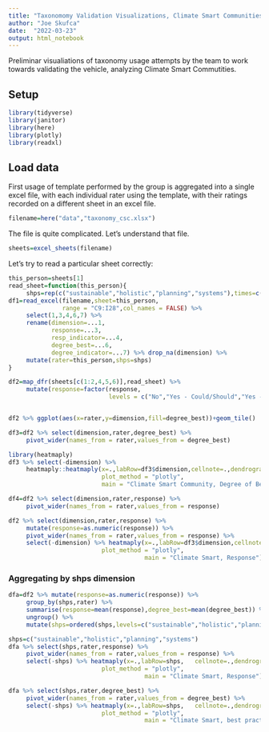 ```yaml
---
title: "Taxonomomy Validation Visualizations, Climate Smart Communities"
author: "Joe Skufca"
date:  "2022-03-23"
output: html_notebook
---
```


Preliminar visualiations of taxonomy usage attempts by the team to work towards validating the vehicle, analyzing Climate Smart Commutities.

## Setup

```r
library(tidyverse)
library(janitor)
library(here)
library(plotly)
library(readxl)
```

## Load data

First usage of template performed by the group is aggregated into a single excel file, with each individual rater using the template, with their ratings recorded on a different sheet in an excel file.

```r
filename=here("data","taxonomy_csc.xlsx")
```

The file is quite complicated.  Let's understand that file.

```r
sheets=excel_sheets(filename)
```

Let's try to read a particular sheet correctly:

```r
this_person=sheets[1]
read_sheet=function(this_person){
     shps=rep(c("sustainable","holistic","planning","systems"),times=c(4,5,4,4))
df1=read_excel(filename,sheet=this_person, 
               range = "C9:I28",col_names = FALSE) %>%
     select(1,3,4,6,7) %>% 
     rename(dimension=...1,
            response=...3,
            resp_indicator=...4,
            degree_best=...6,
            degree_indicator=...7) %>% drop_na(dimension) %>%
     mutate(rater=this_person,shps=shps) 
}

df2=map_dfr(sheets[c(1:2,4,5,6)],read_sheet) %>%
     mutate(response=factor(response,
                            levels = c("No","Yes - Could/Should","Yes - Must/Required")))



```

```r
df2 %>% ggplot(aes(x=rater,y=dimension,fill=degree_best))+geom_tile()
```

```r
df3=df2 %>% select(dimension,rater,degree_best) %>%
     pivot_wider(names_from = rater,values_from = degree_best)
```

```r
library(heatmaply)
df3 %>% select(-dimension) %>% 
     heatmaply::heatmaply(x=.,labRow=df3$dimension,cellnote=.,dendrogram="none",
                          plot_method = "plotly",
                          main = "Climate Smart Community, Degree of Best Practices")
```

```r
df4=df2 %>% select(dimension,rater,response) %>%
     pivot_wider(names_from = rater,values_from = response)

df2 %>% select(dimension,rater,response) %>% 
     mutate(response=as.numeric(response)) %>%
     pivot_wider(names_from = rater,values_from = response) %>%
     select(-dimension) %>% heatmaply(x=.,labRow=df3$dimension,cellnote=.,dendrogram="none",
                          plot_method = "plotly",
                                      main = "Climate Smart, Response")
```

### Aggregating by shps dimension

```r
dfa=df2 %>% mutate(response=as.numeric(response)) %>%
     group_by(shps,rater) %>%
     summarise(response=mean(response),degree_best=mean(degree_best)) %>% 
     ungroup() %>% 
     mutate(shps=ordered(shps,levels=c("sustainable","holistic","planning","systems")))
```

```r
shps=c("sustainable","holistic","planning","systems")
dfa %>% select(shps,rater,response) %>% 
     pivot_wider(names_from = rater,values_from = response) %>%
     select(-shps) %>% heatmaply(x=.,labRow=shps,   cellnote=.,dendrogram="none",
                          plot_method = "plotly",
                                      main = "Climate Smart, Response")
```
```r

dfa %>% select(shps,rater,degree_best) %>% 
     pivot_wider(names_from = rater,values_from = degree_best) %>%
     select(-shps) %>% heatmaply(x=.,labRow=shps,   cellnote=.,dendrogram="none",
                          plot_method = "plotly",
                                      main = "Climate Smart, best practices")
```
